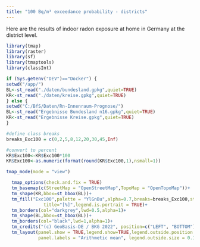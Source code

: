 ```yaml
---
title: "100 Bq/m³ exceedance probability - districts"
---
```


Here are the results of indoor radon exposure at home in Germany at the district level. 


```r
library(tmap)
library(raster)
library(sf)
library(tmaptools)
library(classInt)

if (Sys.getenv("DEV")=="Docker") { 
setwd("/app/")
BL<-st_read("./daten/bundesland.gpkg",quiet=TRUE)
KR<-st_read("./daten/kreise.gpkg",quiet=TRUE) 
} else { 
setwd("C:/BfS/Daten/Rn-Innenraum-Prognose/")
BL<-st_read("Ergebnisse Bundesland n16.gpkg",quiet=TRUE)
KR<-st_read("Ergebnisse Kreise.gpkg",quiet=TRUE)
}

#define class breaks
breaks_Exc100 = c(0,2,5,8,12,20,30,45,Inf)

#convert to percent
KR$Exc100<-KR$Exc100*100  
KR$Exc100<-as.numeric(format(round(KR$Exc100,1),nsmall=1))

tmap_mode(mode = "view")

  tmap_options(check.and.fix = TRUE)
  tm_basemap(c(StreetMap = "OpenStreetMap",TopoMap = "OpenTopoMap"))+
  tm_shape(KR,bbox=st_bbox(BL))+
  tm_fill("Exc100",palette = "YlGnBu",alpha=0.7,breaks=breaks_Exc100,style="fixed",
              title="[%]",legend.is.portrait = TRUE)+
  tm_borders(col="darkgrey",lwd=0.5,alpha=1)+
  tm_shape(BL,bbox=st_bbox(BL))+
  tm_borders(col="black",lwd=1,alpha=1)+
  tm_credits("(c) GeoBasis-DE / BKG 2022", position=c("LEFT", "BOTTOM"))+
  tm_layout(panel.show = TRUE,legend.show=TRUE,legend.outside.position = "right",legend.outside = TRUE,
            panel.labels = "Arithmetic mean", legend.outside.size = 0.1,panel.label.size = 1)

```


